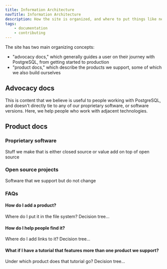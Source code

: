 ```yaml
---
title: Information Architecture
navTitle: Information Architecture
description: How the site is organized, and where to put things like new products
tags:
    - documentation
    - contributing
---
```


The site has two main organizing concepts:

- "advocacy docs," which generally guides a user on their journey with PostgreSQL, from getting started to production
- "product docs," which describe the products we support, some of which we also build ourselves

## Advocacy docs

This is content that we believe is useful to people working with PostgreSQL, and doesn't directly tie to any of our proprietary software, or software versions. Here, we help people who work with adjacent technologies.

## Product docs

### Proprietary software 

Stuff we make that is either closed source or value add on top of open source

### Open source projects

Software that we support but do not change

### FAQs

#### How do I add a product?

Where do I put it in the file system? Decision tree...

#### How do I help people find it?

Where do I add links to it? Decision tree...

#### What if I have a tutorial that features more than one product we support? 

Under which product does that tutorial go?  Decision tree...
